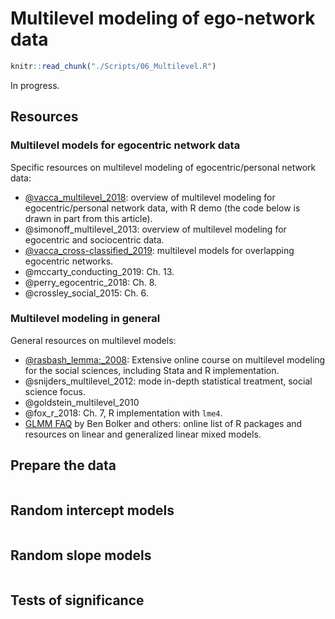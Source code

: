 # Multilevel modeling of ego-network data {#multilevel}

```r
knitr::read_chunk("./Scripts/06_Multilevel.R")
```

In progress.

## Resources

### Multilevel models for egocentric network data

Specific resources on multilevel modeling of egocentric/personal network data:

* [@vacca_multilevel_2018](https://www.sa-ijas.org/ojs/index.php/sa-ijas/article/view/30-3): overview of multilevel modeling for egocentric/personal network data, with R demo (the code below is drawn in part from this article).
* @simonoff_multilevel_2013: overview of multilevel modeling for egocentric and sociocentric data.
* [@vacca_cross-classified_2019](http://journals.sagepub.com/doi/10.1177/0049124119882450): multilevel models for overlapping egocentric networks.
* @mccarty_conducting_2019: Ch. 13.
* @perry_egocentric_2018: Ch. 8.
* @crossley_social_2015: Ch. 6.

### Multilevel modeling in general

General resources on multilevel models:

* [@rasbash_lemma:_2008](https://www.cmm.bris.ac.uk/lemma): Extensive online course on multilevel modeling for the social sciences, including Stata and R implementation.
* @snijders_multilevel_2012: mode in-depth statistical treatment, social science focus.
* @goldstein_multilevel_2010
* @fox_r_2018: Ch. 7, R implementation with `lme4`.
* [GLMM FAQ](http://bbolker.github.io/mixedmodels-misc/glmmFAQ.html) by Ben Bolker and others: online list of R packages and resources on linear and generalized linear mixed models.

## Prepare the data

```r
```

## Random intercept models

```r
```

## Random slope models

```r
```

## Tests of significance

```r
```